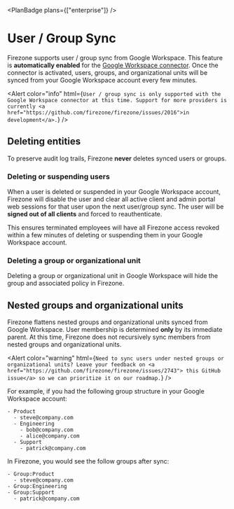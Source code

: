 
<PlanBadge plans={["enterprise"]} />

# User / Group Sync

Firezone supports user / group sync from Google Workspace. This feature is
**automatically enabled** for the
[Google Workspace connector](/kb/authenticate/google). Once the connector is
activated, users, groups, and organizational units will be synced from your
Google Workspace account every few minutes.

<Alert
  color="info"
  html={`
    User / group sync is only supported with the Google Workspace connector
    at this time. Support for more providers is currently
    <a href="https://github.com/firezone/firezone/issues/2016">in development</a>.
  `}
/>

## Deleting entities

To preserve audit log trails, Firezone <strong>never</strong> deletes synced
users or groups.

### Deleting or suspending users

When a user is deleted or suspended in your Google Workspace account, Firezone
will disable the user and clear all active client and admin portal web sessions
for that user upon the next user/group sync. The user will be **signed out of
all clients** and forced to reauthenticate.

This ensures terminated employees will have all Firezone access revoked within a
few minutes of deleting or suspending them in your Google Workspace account.

### Deleting a group or organizational unit

Deleting a group or organizational unit in Google Workspace will hide the group
and associated policy in Firezone.

## Nested groups and organizational units

Firezone flattens nested groups and organizational units synced from Google
Workspace. User membership is determined **only** by its immediate parent. At
this time, Firezone does not recursively sync members from nested groups and
organizational units.

<Alert
  color="warning"
  html={`
    Need to sync users under nested groups or organizational units? Leave your
    feedback on <a href="https://github.com/firezone/firezone/issues/2743">
    this GitHub issue</a> so we can prioritize it on our roadmap.
  `}
/>

For example, if you had the following group structure in your Google Workspace
account:

```
- Product
  - steve@company.com
  - Engineering
    - bob@company.com
    - alice@company.com
  - Support
    - patrick@company.com
```

In Firezone, you would see the follow groups after sync:

```
- Group:Product
  - steve@company.com
- Group:Engineering
- Group:Support
  - patrick@company.com
```
